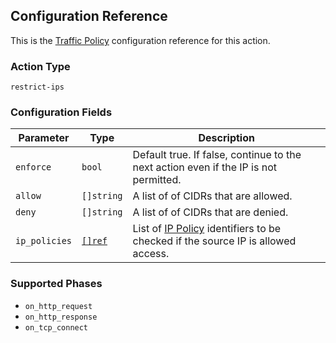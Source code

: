 ## Configuration Reference

This is the [Traffic Policy](/docs/http/traffic-policy/) configuration
reference for this action.

### Action Type

`restrict-ips`

### Configuration Fields

| Parameter     | Type                                        | Description                                                                                                         |
| ------------- | ------------------------------------------- | ------------------------------------------------------------------------------------------------------------------- |
| `enforce`     | `bool`                                      | Default true. If false, continue to the next action even if the IP is not permitted.                                |
| `allow`       | `[]string`                                  | A list of of CIDRs that are allowed.                                                                                |
| `deny`        | `[]string`                                  | A list of of CIDRs that are denied.                                                                                 |
| `ip_policies` | [`[]ref`](/docs/api/resources/ip-policies/) | List of [IP Policy](/docs/api/resources/ip-policies/) identifiers to be checked if the source IP is allowed access. |

### Supported Phases

- `on_http_request`
- `on_http_response`
- `on_tcp_connect`
